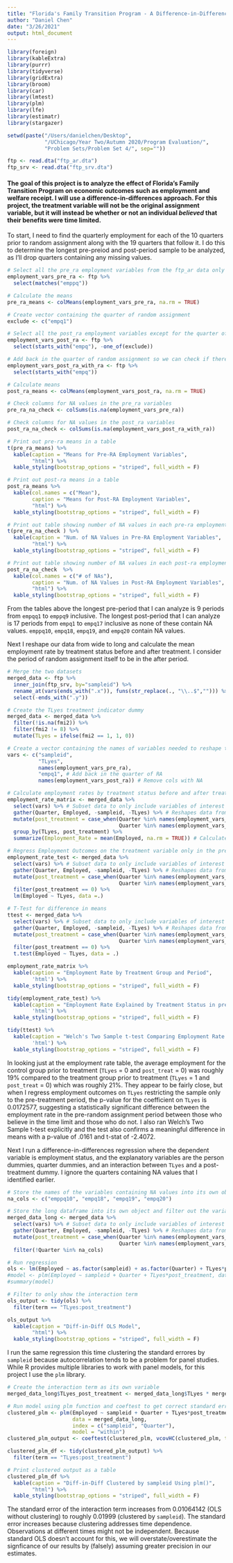 ```yaml
---
title: "Florida's Family Transition Program - A Difference-in-Differences Analysis"
author: "Daniel Chen"
date: "3/26/2021"
output: html_document
---
```


```r
library(foreign)
library(kableExtra) 
library(purrr)
library(tidyverse)
library(gridExtra)
library(broom)
library(car)
library(lmtest)
library(plm)
library(lfe)
library(estimatr)
library(stargazer)

setwd(paste("/Users/danielchen/Desktop",
            "/UChicago/Year Two/Autumn 2020/Program Evaluation/",
            "Problem Sets/Problem Set 4/", sep=""))

ftp <- read.dta("ftp_ar.dta")
ftp_srv <- read.dta("ftp_srv.dta")
```

#### The goal of this project is to analyze the effect of Florida's Family Transition Program on economic outcomes such as employment and welfare receipt. I will use a difference-in-differences approach. For this project, the treatment variable will not be the original assignment variable, but it will instead be whether or not an individual *believed* that their benefits were time limited.


To start, I need to find the quarterly employment for each of the 10 quarters prior to random assignment along with the 19 quarters that follow it. I do this to determine the longest pre-preiod and post-period sample to be analyzed, as I'll drop quarters containing any missing values. 

```r
# Select all the pre_ra employment variables from the ftp_ar data only
employment_vars_pre_ra <- ftp %>%
  select(matches("emppq"))

# Calculate the means 
pre_ra_means <- colMeans(employment_vars_pre_ra, na.rm = TRUE)

# Create vector containing the quarter of random assignment 
exclude <- c("empq1")

# Select all the post_ra employment variables except for the quarter of assignment
employment_vars_post_ra <- ftp %>%
  select(starts_with("empq"), -one_of(exclude))

# Add back in the quarter of random assignment so we can check if there are any NA values 
employment_vars_post_ra_with_ra <- ftp %>%
  select(starts_with("empq"))

# Calculate means
post_ra_means <- colMeans(employment_vars_post_ra, na.rm = TRUE)

# Check columns for NA values in the pre_ra variables 
pre_ra_na_check <- colSums(is.na(employment_vars_pre_ra))

# Check columns for NA values in the post_ra variables
post_ra_na_check <- colSums(is.na(employment_vars_post_ra_with_ra))
```

```r
# Print out pre-ra means in a table
t(pre_ra_means) %>% 
  kable(caption = "Means for Pre-RA Employment Variables",
        "html") %>% 
  kable_styling(bootstrap_options = "striped", full_width = F)

# Print out post-ra means in a table
post_ra_means %>% 
  kable(col.names = c("Mean"), 
        caption = "Means for Post-RA Employment Variables",
        "html") %>% 
  kable_styling(bootstrap_options = "striped", full_width = F)

# Print out table showing number of NA values in each pre-ra employment variable
t(pre_ra_na_check ) %>% 
  kable(caption = "Num. of NA Values in Pre-RA Employment Variables",
        "html") %>% 
  kable_styling(bootstrap_options = "striped", full_width = F)

# Print out table showing number of NA values in each post-ra employment variable
post_ra_na_check  %>% 
  kable(col.names = c("# of NAs"),
        caption = "Num. of NA Values in Post-RA Employment Variables",
        "html") %>% 
  kable_styling(bootstrap_options = "striped", full_width = F)
```

From the tables above the longest pre-period that I can analyze is 9 periods from `empqq1` to `emppq9` inclusive. The longest post-period that I can analyze is 17 periods from `empq1` to `empq17` inclusive as none of these contain NA values. `emppq10`, `empq18`, `empq19`, and `empq20` contain NA values.

Next I reshape our data from wide to long and calculate the mean employment rate by treatment status before and after treatment. I consider the period of random assignment itself to be in the after period. 

```r
# Merge the two datasets 
merged_data <- ftp %>%
  inner_join(ftp_srv, by="sampleid") %>%
  rename_at(vars(ends_with(".x")), funs(str_replace(., "\\..$",""))) %>%
  select(-ends_with(".y"))

# Create the TLyes treatment indicator dummy
merged_data <- merged_data %>%
  filter(!is.na(fmi2)) %>%
  filter(fmi2 != 8) %>%
  mutate(TLyes = ifelse(fmi2 == 1, 1, 0))

# Create a vector containing the names of variables needed to reshape the data 
vars <- c("sampleid",
          "TLyes",
          names(employment_vars_pre_ra), 
          "empq1", # Add back in the quarter of RA
          names(employment_vars_post_ra)) # Remove cols with NA

# Calculate employment rates by treatment status before and after treatment.
employment_rate_matrix <- merged_data %>% 
  select(vars) %>% # Subset data to only include variables of interest 
  gather(Quarter, Employed, -sampleid, -TLyes) %>% # Reshapes data from wide to long
  mutate(post_treatment = case_when(Quarter %in% names(employment_vars_pre_ra) ~ 0, # Create post_treatment dummy indicator
                                    Quarter %in% names(employment_vars_post_ra) | Quarter == 'empq1' ~ 1)) %>% 
  group_by(TLyes, post_treatment) %>%
  summarize(Employment_Rate = mean(Employed, na.rm = TRUE)) # Calculate employment matrix

# Regress Employment Outcomes on the treatment variable only in the pre-treatment period
employment_rate_test <- merged_data %>% 
  select(vars) %>% # Subset data to only include variables of interest 
  gather(Quarter, Employed, -sampleid, -TLyes) %>% # Reshapes data from wide to long
  mutate(post_treatment = case_when(Quarter %in% names(employment_vars_pre_ra) ~ 0, # Create post_treatment dummy indicator
                                    Quarter %in% names(employment_vars_post_ra) | Quarter == 'empq1' ~ 1)) %>%
  filter(post_treatment == 0) %>%
  lm(Employed ~ TLyes, data =.)

# T-Test for difference in means 
ttest <- merged_data %>% 
  select(vars) %>% # Subset data to only include variables of interest 
  gather(Quarter, Employed, -sampleid, -TLyes) %>% # Reshapes data from wide to long
  mutate(post_treatment = case_when(Quarter %in% names(employment_vars_pre_ra) ~ 0, # Create post_treatment dummy indicator
                                    Quarter %in% names(employment_vars_post_ra) | Quarter == 'empq1' ~ 1)) %>%
  filter(post_treatment == 0) %>%
  t.test(Employed ~ TLyes, data = .)
```

```r
employment_rate_matrix %>% 
  kable(caption = "Employment Rate by Treatment Group and Period",
        'html') %>% 
  kable_styling(bootstrap_options = "striped", full_width = F)

tidy(employment_rate_test) %>%
  kable(caption = "Employment Rate Explained by Treatment Status in pre-ra Period",
        'html') %>% 
  kable_styling(bootstrap_options = "striped", full_width = F)

tidy(ttest) %>%
  kable(caption = "Welch's Two Sample t-test Comparing Employment Rate in by Treatment Status in pre-ra Period",
        'html') %>% 
  kable_styling(bootstrap_options = "striped", full_width = F)
```


In looking just at the employment rate table, the average employment for the control group prior to treatment (`TLyes` = 0 and `post_treat` = 0) was roughly 19% compared to the treatment group prior to treatment (`TLyes` = 1 and `post_treat` = 0) which was roughly 21%. They appear to be fairly close, but when I regress employment outcomes on `TLyes` restricting the sample only to the pre-treatment period, the p-value for the coefficient on `TLyes` is 0.0172577, suggesting a statistically significant difference between the employment rate in the pre-random assignment period between those who believe in the time limit and those who do not. I also ran Welch's Two Sample t-test explicitly and the test also confirms a meaningful difference in means with a p-value of .0161 and t-stat of -2.4072.

Next I run a difference-in-differences regression where the dependent variable is employment status, and the explanatory variables are the person dummies, quarter dummies, and an interaction between `TLyes` and a post-treatment dummy. I ignore the quarters containing NA values that I identified earlier. 

```r
# Store the names of the variables containing NA values into its own object 
na_cols <- c("emppq10", "empq18", "empq19", "empq20")

# Store the long dataframe into its own object and filter out the variables that contain NA values 
merged_data_long <- merged_data %>% 
  select(vars) %>% # Subset data to only include variables of interest 
  gather(Quarter, Employed, -sampleid, -TLyes) %>% # Reshapes data from wide to long
  mutate(post_treatment = case_when(Quarter %in% names(employment_vars_pre_ra) ~ 0, # Create post_treatment dummy indicator
                                    Quarter %in% names(employment_vars_post_ra) | Quarter == 'empq1' ~ 1)) %>%
  filter(!Quarter %in% na_cols)

# Run regression
ols <- lm(Employed ~ as.factor(sampleid) + as.factor(Quarter) + TLyes*post_treatment, data =  merged_data_long)
#model <- plm(Employed ~ sampleid + Quarter + TLyes*post_treatment, data = merged_data_long, index = c("sampleid", "Quarter"), model = "within")
#summary(model)

# Filter to only show the interaction term 
ols_output <- tidy(ols) %>%
  filter(term == "TLyes:post_treatment")
```

```r
ols_output %>% 
  kable(caption = "Diff-in-Diff OLS Model",
        "html") %>% 
  kable_styling(bootstrap_options = "striped", full_width = F)
```

I run the same regression this time clustering the standard errores by `sampleid` because autocorrelation tends to be a problem for panel studies. While R provides multiple libraries to work with panel models, for this project I use the `plm` library. 

```r
# Create the interaction term as its own variable 
merged_data_long$TLyes_post_treatment <- merged_data_long$TLyes * merged_data_long$post_treatment

# Run model using plm function and coeftest to get correct standard errors
clustered_plm <- plm(Employed ~ sampleid + Quarter + TLyes*post_treatment, 
                     data = merged_data_long, 
                     index = c("sampleid", "Quarter"), 
                     model = "within")
clustered_plm_output <- coeftest(clustered_plm, vcovHC(clustered_plm, type = "HC1", cluster = "group"))

clustered_plm_df <- tidy(clustered_plm_output) %>% 
  filter(term == "TLyes:post_treatment")
```

```r
# Print clustered output as a table
clustered_plm_df %>% 
  kable(caption = "Diff-in-Diff Clustered by sampleid Using plm()",
        "html") %>% 
  kable_styling(bootstrap_options = "striped", full_width = F)
```

The standard error of the interaction term increases from 0.01064142 (OLS without clustering) to roughly 0.01999 (clustered by `sampleid`). The standard error increases because clustering addresses time dependence. Observations at different times might not be independent. Because standard OLS doesn't account for this, we will overstate/overestimate the signficance of our results by (falsely) assuming greater precision in our estimates. 
